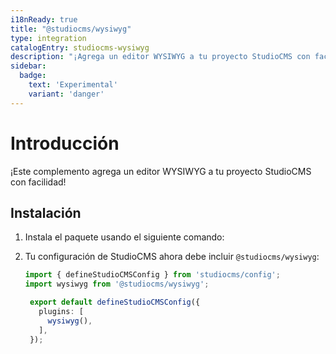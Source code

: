 ```yaml
---
i18nReady: true
title: "@studiocms/wysiwyg"
type: integration
catalogEntry: studiocms-wysiwyg
description: "¡Agrega un editor WYSIWYG a tu proyecto StudioCMS con facilidad.!"
sidebar:
  badge: 
    text: 'Experimental'
    variant: 'danger'
---
```



# Introducción

¡Este complemento agrega un editor WYSIWYG a tu proyecto StudioCMS con facilidad!

## Instalación

1. Instala el paquete usando el siguiente comando:

   <PackageManagers pkg="studiocms" type='run' args='add @studiocms/wysiwyg' />

2. Tu configuración de StudioCMS ahora debe incluir `@studiocms/wysiwyg`:

   ```ts twoslash title="studiocms.config.mjs" {2, 6}
   import { defineStudioCMSConfig } from 'studiocms/config';
   import wysiwyg from '@studiocms/wysiwyg';

    export default defineStudioCMSConfig({
      plugins: [
        wysiwyg(),
      ],
    });
   ```